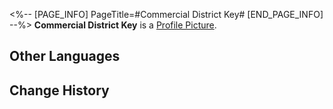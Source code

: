 <%-- [PAGE_INFO]
PageTitle=#Commercial District Key#
[END_PAGE_INFO] --%>
{{Item Infobox
|id          = 140046
|image       = Item Commercial District Key.png
|type        = Mission Item
|invCategory = Missions
|rarity      = 3
|effect      = 
|description = A key that can be used in the Rivet Town Commercial District.
}}
{{Description|''"The Fragmentum has come and everyone has fled. What Chamber of Commerce?"''}}
'''Commercial District Key''' is a [[Profile Picture]].

==Other Languages==
{{Other Languages
|en   = Commercial District Key
|zhs  = 商业区钥匙
|zht  = 商業區鑰匙
|ja   = 商業区のカギ
|ko   = 상업 구역 열쇠
|es   = Llave del distrito comercial
|fr   = Clé du District commercial
|ru   = Ключ из Торгового района
|th   = กุญแจย่านการค้า
|vi   = Chìa Khóa Khu Thương Mại
|de   = Schlüssel zum Gewerbegebiet
|id   = Kunci Distrik Komersial
|pt   = Chave do Distrito Comercial
}}

==Change History==
{{Change History|1.0}}